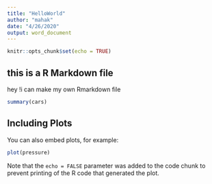 ```yaml
---
title: "HelloWorld"
author: "mahak"
date: "4/26/2020"
output: word_document
---
```


```r
knitr::opts_chunk$set(echo = TRUE)
```

## this is a R Markdown file

hey !i can make my own Rmarkdown file

```r
summary(cars)
```

## Including Plots

You can also embed plots, for example:

```r
plot(pressure)
```

Note that the `echo = FALSE` parameter was added to the code chunk to prevent printing of the R code that generated the plot.
